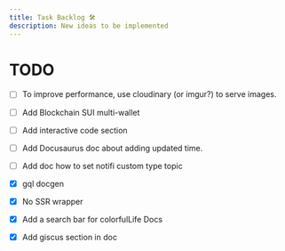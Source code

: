 ```yaml
---
title: Task Backlog 🛠
description: New ideas to be implemented
---
```


# TODO

- [ ] To improve performance, use cloudinary (or imgur?) to serve images.
- [ ] Add Blockchain SUI multi-wallet
- [ ] Add interactive code section
- [ ] Add Docusaurus doc about adding updated time.
- [ ] Add doc how to set notifi custom type topic

- [x] gql docgen
- [x] No SSR wrapper
- [x] Add a search bar for colorfulLife Docs
- [x] Add giscus section in doc
